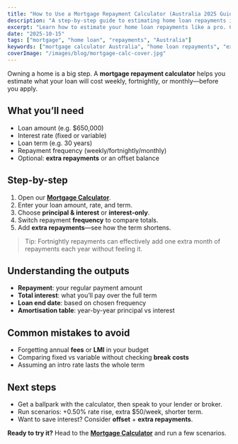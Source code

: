 ```yaml
---
title: "How to Use a Mortgage Repayment Calculator (Australia 2025 Guide)"
description: "A step-by-step guide to estimating home loan repayments in Australia, including frequency, extra repayments and interest-only vs principal & interest."
excerpt: "Learn how to estimate your home loan repayments like a pro. Compare interest rates, repayment frequencies, and extra payments to see how small changes can save thousands over time."
date: "2025-10-15"
tags: ["mortgage", "home loan", "repayments", "Australia"]
keywords: ["mortgage calculator Australia", "home loan repayments", "extra repayments calculator", "principal and interest"]
coverImage: "/images/blog/mortgage-calc-cover.jpg"
---
```


Owning a home is a big step. A **mortgage repayment calculator** helps you estimate what your loan will cost weekly, fortnightly, or monthly—before you apply.

## What you’ll need

- Loan amount (e.g. \$650,000)
- Interest rate (fixed or variable)
- Loan term (e.g. 30 years)
- Repayment frequency (weekly/fortnightly/monthly)
- Optional: **extra repayments** or an offset balance

## Step-by-step

1. Open our **[Mortgage Calculator](/calculators/mortgage)**.
2. Enter your loan amount, rate, and term.
3. Choose **principal & interest** or **interest-only**.
4. Switch repayment **frequency** to compare totals.
5. Add **extra repayments**—see how the term shortens.

> Tip: Fortnightly repayments can effectively add one extra month of repayments each year without feeling it.

## Understanding the outputs

- **Repayment**: your regular payment amount  
- **Total interest**: what you’ll pay over the full term  
- **Loan end date**: based on chosen frequency  
- **Amortisation table**: year-by-year principal vs interest

## Common mistakes to avoid

- Forgetting annual **fees** or **LMI** in your budget  
- Comparing fixed vs variable without checking **break costs**  
- Assuming an intro rate lasts the whole term

## Next steps

- Get a ballpark with the calculator, then speak to your lender or broker.
- Run scenarios: +0.50% rate rise, extra \$50/week, shorter term.
- Want to save interest? Consider **offset** + **extra repayments**.

**Ready to try it?** Head to the **[Mortgage Calculator](/calculators/mortgage)** and run a few scenarios.

